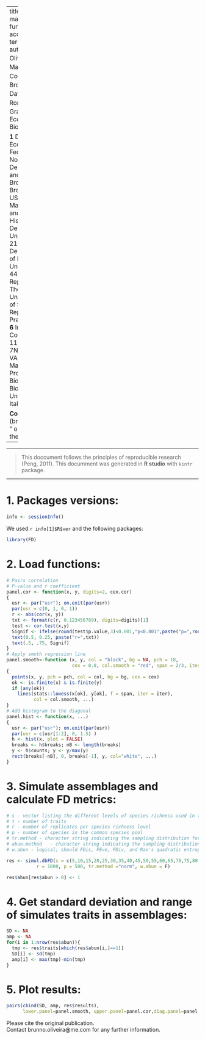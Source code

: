 
---
title: 'supplementary material: Species and functional diversity accumulate differently in terrestrial mammals'
author: "Brunno F. Oliveira^1,2^; Antonin Machac^3,4,5^; Gabriel C. Costa^1^; Thomas M. Brooks^6^; Ana D. Davidson^7^; Carlo Rondinini^8^; Catherine H. Graham^2^;
date: "Global Ecology and Biogeography, 2016 |

**1** Departamento de Ecologia, Universidade Federal do Rio Grande do Norte, Natal, Brasil. |
**2** Department of Ecology and Evolution, Stony Brook University, Stony Brook, New York 11794, USA. |
**3** Center for Macroecology, Evolution, and Climate, Natural History Museum of Denmark, Universitetsparken 15, DK 2100 Copenhagen, Denmark. |
**4** Department of Ecology, Charles University, Vinicna 7, 128 44 Praha 2, Czech Republic. |
**5** Center for Theoretical Study, Charles University and Academy of Sciences of the Czech Republic, Jilska 1, 110 00 Praha 1, Czech Republic. |
**6** International Union for Conservation of Nature, 1196 Gland, Switzerland
7NatureServe, Arlington, VA, USA. |
**8** Global Mammal Assessment Program, Department of Biology and Biotechnologies, Sapienza Universita di Roma, Rome, Italy. |

**Corresponding author:** (brunno.oliveira@me.com)
"
output: pdf_document
theme: united
toc: yes
---

***

>This doccument follows the principles of reproducible research (Peng, 2011). This documment was generated in __R studio__ with `kintr` package. 

*** 

\newpage

1. Packages versions:
===============================
```r
info <- sessionInfo()
```

We used `r info[1]$R$ver` and the following packages:

```r
library(FD)
```

2. Load functions:
=================
```r
# Pairs correlation
# P-value and r coefficient
panel.cor <- function(x, y, digits=2, cex.cor)
{
  usr <- par("usr"); on.exit(par(usr))
  par(usr = c(0, 1, 0, 1))
  r <- abs(cor(x, y))
  txt <- format(c(r, 0.123456789), digits=digits)[1]
  test <- cor.test(x,y)
  Signif <- ifelse(round(test$p.value,3)<0.001,"p<0.001",paste("p=",round(test$p.value,3)))  
  text(0.5, 0.25, paste("r=",txt))
  text(.5, .75, Signif)
}
# Apply smoth regression line
panel.smooth<-function (x, y, col = "black", bg = NA, pch = 18, 
                        cex = 0.8, col.smooth = "red", span = 2/3, iter = 3, ...) 
{
  points(x, y, pch = pch, col = col, bg = bg, cex = cex)
  ok <- is.finite(x) & is.finite(y)
  if (any(ok)) 
    lines(stats::lowess(x[ok], y[ok], f = span, iter = iter), 
          col = col.smooth, ...)
}
# Add histogram to the diagonal
panel.hist <- function(x, ...)
{
  usr <- par("usr"); on.exit(par(usr))
  par(usr = c(usr[1:2], 0, 1.5) )
  h <- hist(x, plot = FALSE)
  breaks <- h$breaks; nB <- length(breaks)
  y <- h$counts; y <- y/max(y)
  rect(breaks[-nB], 0, breaks[-1], y, col="white", ...)
}
```

3. Simulate assemblages and calculate FD metrics:
=================
```r
# s - vector listing the different levels of species richness used in the simulations
# t	- number of traits
# r	- number of replicates per species richness level
# p	- number of species in the common species pool
# tr.method	- character string indicating the sampling distribution for the traits. "unif" is a uniform distribution, "norm" is a normal distribution, and "lnorm" is a lognormal distribution.
# abun.method	- character string indicating the sampling distribution for the species abundances. Same as for tr.method.
# w.abun - logical; should FDis, FEve, FDiv, and Rao's quadratic entropy (Q) be weighted by species abundances?

res <- simul.dbFD(s = c(5,10,15,20,25,30,35,40,45,50,55,60,65,70,75,80,85,90,95,100), t = 3, 
           r = 1000, p = 500, tr.method ="norm", w.abun = F)

res$abun[res$abun > 0] <- 1 
```

4. Get standard deviation and range of simulates traits in assemblages:
=================
```r
SD <- NA
amp <- NA
for(i in 1:nrow(res$abun)){
  tmp <- res$traits[which(res$abun[i,]==1)]
  SD[i] <- sd(tmp)
  amp[i] <- max(tmp)-min(tmp)
}
```

5. Plot results:
=================
```r
pairs(cbind(SD, amp, res$results),
      lower.panel=panel.smooth, upper.panel=panel.cor,diag.panel=panel.hist)
```

Please cite the original publication.  
Contact brunno.oliveira@me.com for any further information.